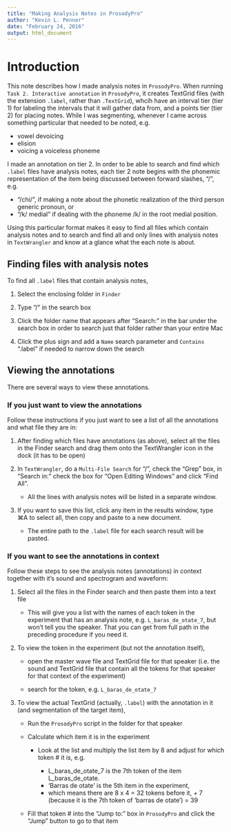 ```yaml
---
title: "Making Analysis Notes in ProsodyPro"
author: "Kevin L. Penner"
date: "February 24, 2016"
output: html_document
---
```


# Introduction

This note describes how I made analysis notes in ```ProsodyPro```. When running ```Task 2. Interactive annotation``` in ```ProsodyPro```, it creates TextGrid files (with the extension ```.label```, rather than ```.TextGrid```), whcih have an interval tier (tier 1) for labeling the intervals that it will gather data from, and a points tier (tier 2) for placing notes. While I was segmenting, whenever I came across something particular that needed to be noted, e.g.

* vowel devoicing
* elision
* voicing a voiceless phoneme

I made an annotation on tier 2. In order to be able to search and find which ```.label``` files have analysis notes, each tier 2 note begins with the phonemic representation of the item being discussed between forward slashes, “/”, e.g. 

* “/chi/”, if making a note about the phonetic realization of the third person generic pronoun, or 
* “/k/ medial” if dealing with the phoneme /k/ in the root medial position.

Using this particular format makes it easy to find all files which contain analysis notes and to search and find all and only lines with analysis notes in ```TextWrangler``` and know at a glance what the each note is about.

## Finding files with analysis notes

To find all ```.label``` files that contain analysis notes,

1. Select the enclosing folder in ```Finder```

2. Type “/” in the search box

3. Click the folder name that appears after “Search:” in the bar under the search box in order to search just that folder rather than your entire Mac

4. Click the plus sign and add a ```Name``` search parameter and ```Contains``` “.label” if needed to narrow down the search

## Viewing the annotations

There are several ways to view these annotations. 

### If you just want to view the annotations

Follow these instructions if you just want to see a list of all the annotations and what file they are in:

1. After finding which files have annotations (as above), select all the files in the Finder search and drag them onto the TextWrangler icon in the dock (it has to be open)

2. In ```TextWrangler```, do a ```Multi-File Search``` for “/\w”, check the “Grep” box, in “Search in:” check the box for “Open Editing Windows” and click “Find All”.

     + All the lines with analysis notes will be listed in a separate window.

3. If you want to save this list, click any item in the results window, type ⌘A to select all, then copy and paste to a new document.

     + The entire path to the ```.label``` file for each search result will be pasted.

### If you want to see the annotations in context

Follow these steps to see the analysis notes (annotations) in context together with it’s sound and spectrogram and waveform:

1. Select all the files in the Finder search and then paste them into a text file

     + This will give you a list with the names of each token in the experiment that has an analysis note, e.g. ```L_baras_de_otate_7```, but won’t tell you the speaker. That you can get from full path in the preceding procedure if you need it.

2. To view the token in the experiment (but not the annotation itself),

     + open the master wave file and TextGrid file for that speaker (i.e. the sound and TextGrid file that contain all the tokens for that speaker for that context of the experiment)

     + search for the token, e.g. ```L_baras_de_otate_7```

3. To view the actual TextGrid (actually, ```.label```) with the annotation in it (and segmentation of the target item),

     + Run the ```ProsodyPro``` script in the folder for that speaker

     + Calculate which item it is in the experiment

          + Look at the list and multiply the list item by 8 and adjust for which token # it is, e.g.

               - L_baras_de_otate_7 is the 7th token of the item L_baras_de_otate.
               - ‘Barras de otate’ is the 5th item in the experiment,
               - which means there are 8 x 4 = 32 tokens before it, + 7 (because it is the 7th token of ‘barras de otate’) = 39

     + Fill that token # into the “Jump to:” box in ```ProsodyPro``` and click the “Jump” button to go to that item
